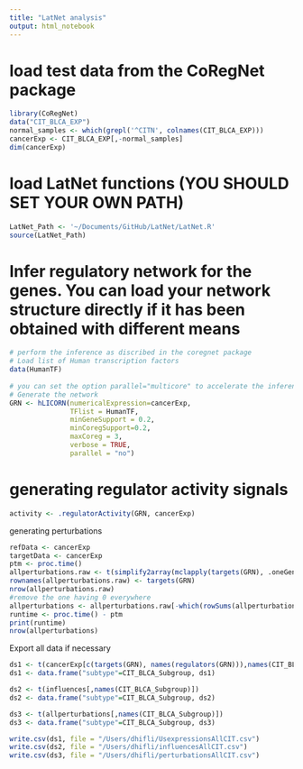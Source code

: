 ```yaml
---
title: "LatNet analysis"
output: html_notebook
---
```


# load test data from the CoRegNet package
```r
library(CoRegNet)
data("CIT_BLCA_EXP")
normal_samples <- which(grepl('^CITN', colnames(CIT_BLCA_EXP)))
cancerExp <- CIT_BLCA_EXP[,-normal_samples]
dim(cancerExp)
```

# load LatNet functions (YOU SHOULD SET YOUR OWN PATH)
```r
LatNet_Path <- '~/Documents/GitHub/LatNet/LatNet.R'
source(LatNet_Path)
```

# Infer regulatory network for the genes. You can load your network structure directly if it has been obtained with different means 
```r
# perform the inference as discribed in the coregnet package
# Load list of Human transcription factors
data(HumanTF)
 
# you can set the option parallel="multicore" to accelerate the inference in case you have a multicore computing infrastructure
# Generate the network 
GRN <- hLICORN(numericalExpression=cancerExp,
               TFlist = HumanTF,
               minGeneSupport = 0.2,
               minCoregSupport=0.2,
               maxCoreg = 3,
               verbose = TRUE,
               parallel = "no")
```

# generating regulator activity signals
```r
activity <- .regulatorActivity(GRN, cancerExp)
```

<!-- heatmap with influences -->
<!-- ```{r} -->
<!-- heatplot(influences[,names(CIT_BLCA_Subgroup)], groups = CIT_BLCA_Subgroup) -->
<!-- heatplot(inf[,names(CIT_BLCA_Subgroup)], groups = CIT_BLCA_Subgroup) -->
<!-- ``` -->

generating perturbations
```r
refData <- cancerExp
targetData <- cancerExp
ptm <- proc.time()
allperturbations.raw <- t(simplify2array(mclapply(targets(GRN), .oneGenePerturbations, GRN, t(refData), t(targetData), 0)))#, mc.cores = 3
rownames(allperturbations.raw) <- targets(GRN)
nrow(allperturbations.raw)
#remove the one having 0 everywhere
allperturbations <- allperturbations.raw[-which(rowSums(allperturbations.raw)==0),]
runtime <- proc.time() - ptm
print(runtime)
nrow(allperturbations)
```

Export all data if necessary
```r

ds1 <- t(cancerExp[c(targets(GRN), names(regulators(GRN))),names(CIT_BLCA_Subgroup)])
ds1 <- data.frame("subtype"=CIT_BLCA_Subgroup, ds1)

ds2 <- t(influences[,names(CIT_BLCA_Subgroup)])
ds2 <- data.frame("subtype"=CIT_BLCA_Subgroup, ds2)

ds3 <- t(allperturbations[,names(CIT_BLCA_Subgroup)])
ds3 <- data.frame("subtype"=CIT_BLCA_Subgroup, ds3)

write.csv(ds1, file = "/Users/dhifli/UsexpressionsAllCIT.csv")
write.csv(ds2, file = "/Users/dhifli/influencesAllCIT.csv")
write.csv(ds3, file = "/Users/dhifli/perturbationsAllCIT.csv")
```

